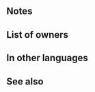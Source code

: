 {{Weapon Infobox
|tagid=SID_ブレイザブリク槍
|weaponName=Lance Breidablik
|image=wep_lc100
|weaponType=Lance
|might=16
|range=1
|effect=Grants Atk/Spd/Def/Res+4 to allies within 2 spaces during combat. Inflicts Atk/Spd/Def/Res-4 on foes within 2 spaces during combat.
|cost=400
|exclusive=1
|statModifiers=0,16,0,0,0
|required=-
|intID=2534
|sort=529
|effectRange=2
|value=20
|timingID=2
|abilityID=227
|properties=
}}
==Notes==
{{Combat boosts}}{{AlliesCombatEffect}}{{Combat reductions}}{{FoesCombatEffect}}
==List of owners==
{{Skill Hero List}}
==In other languages==
{{OtherLanguages
|japanese=銃槍ブレイザブリク
|german=Lanzen-Breidablik
|spanishEU=Lanza Breidablik
|spanishLA=Lanza Breidablik
|french=Lance Breidablik
|italian=Breidablik lancia
|chineseTW=長槍布雷薩布利克
|portuguese=Lança Breidablik
}}
==See also==
{{See also skills|cond=Description LIKE '%grants Atk/Spd/Def/Res+_ to allies within _ spaces during combat%' OR Description LIKE '%inflicts Atk/Spd/Def/Res-_ on foes within _ spaces during combat%' OR Description LIKE '%grants%/%+%to allies within _ spaces during combat%inflicts%/%-%on foes within _ spaces during combat%'|columns=3}}
{{Weapons Navbox}}